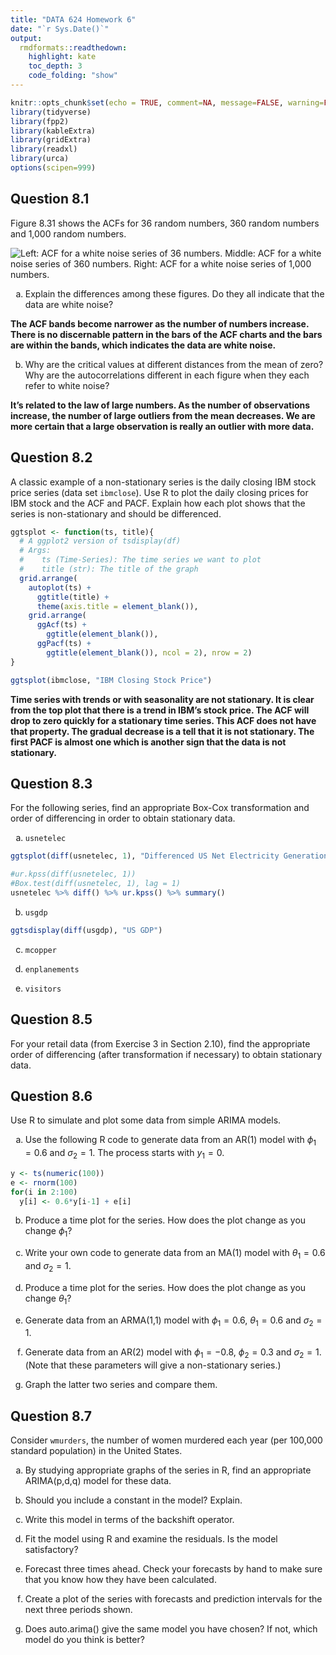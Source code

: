 ```yaml
---
title: "DATA 624 Homework 6"
date: "`r Sys.Date()`"
output:
  rmdformats::readthedown:
    highlight: kate
    toc_depth: 3
    code_folding: "show"
---
```


```r
knitr::opts_chunk$set(echo = TRUE, comment=NA, message=FALSE, warning=FALSE)
library(tidyverse)
library(fpp2)
library(kableExtra)
library(gridExtra)
library(readxl)
library(urca)
options(scipen=999)
```

## Question 8.1

Figure 8.31 shows the ACFs for 36 random numbers, 360 random numbers and 1,000 random numbers.

<img src ="https://otexts.com/fpp2/fpp_files/figure-html/wnacfplus-1.png" alt="Left: ACF for a white noise series of 36 numbers. Middle: ACF for a white noise series of 360 numbers. Right: ACF for a white noise series of 1,000 numbers.">

a. Explain the differences among these figures. Do they all indicate that the data are white noise?

**The ACF bands become narrower as the number of numbers increase.   There is no discernable pattern in the bars of the ACF charts and the bars are within the bands, which indicates the data are white noise.**

b. Why are the critical values at different distances from the mean of zero? Why are the autocorrelations different in each figure when they each refer to white noise?

**It's related to the law of large numbers.  As the number of observations increase, the number of large outliers from the mean decreases.  We are more certain that a large observation is really an outlier with more data.**

## Question 8.2

A classic example of a non-stationary series is the daily closing IBM stock price series (data set `ibmclose`). Use R to plot the daily closing prices for IBM stock and the ACF and PACF. Explain how each plot shows that the series is non-stationary and should be differenced.

```r
ggtsplot <- function(ts, title){
  # A ggplot2 version of tsdisplay(df)
  # Args:
  #    ts (Time-Series): The time series we want to plot
  #    title (str): The title of the graph
  grid.arrange( 
    autoplot(ts) +
      ggtitle(title) +
      theme(axis.title = element_blank()),
    grid.arrange(
      ggAcf(ts) + 
        ggtitle(element_blank()), 
      ggPacf(ts) + 
        ggtitle(element_blank()), ncol = 2), nrow = 2)
}

ggtsplot(ibmclose, "IBM Closing Stock Price")
```

**Time series with trends or with seasonality are not stationary.  It is clear from the top plot that there is a trend in IBM's stock price.  The ACF will drop to zero quickly for a stationary time series.  This ACF does not have that property.  The gradual decrease is a tell that it is not stationary.  The first PACF is almost one which is another sign that the data is not stationary.**

## Question 8.3

For the following series, find an appropriate Box-Cox transformation and order of differencing in order to obtain stationary data.

a. `usnetelec`

```r
ggtsplot(diff(usnetelec, 1), "Differenced US Net Electricity Generation (lag=1)")
```

```r
#ur.kpss(diff(usnetelec, 1)) 
#Box.test(diff(usnetelec, 1), lag = 1)
usnetelec %>% diff() %>% ur.kpss() %>% summary()
```

b. `usgdp`

```r
ggtsdisplay(diff(usgdp), "US GDP")
```

c. `mcopper`

d. `enplanements`

e. `visitors`

## Question 8.5

For your retail data (from Exercise 3 in Section 2.10), find the appropriate order of differencing (after transformation if necessary) to obtain stationary data.

## Question 8.6

Use R to simulate and plot some data from simple ARIMA models.

a. Use the following R code to generate data from an AR(1) model with $ϕ_1 = 0.6$ and $σ_2 = 1$.  The process starts with $y_1=0$.

```r
y <- ts(numeric(100))
e <- rnorm(100)
for(i in 2:100)
  y[i] <- 0.6*y[i-1] + e[i]
```

b. Produce a time plot for the series. How does the plot change as you change $ϕ_1$?

c. Write your own code to generate data from an MA(1) model with $θ_1=0.6$ and $σ_2=1$.

d. Produce a time plot for the series. How does the plot change as you change $θ_1$?  

e. Generate data from an ARMA(1,1) model with $ϕ_1=0.6$, $θ_1=0.6$ and $σ_2=1$.

f. Generate data from an AR(2) model with $ϕ_1=−0.8$, $ϕ_2=0.3$ and $σ_2=1$. (Note that these parameters will give a non-stationary series.)

g. Graph the latter two series and compare them.

## Question 8.7

Consider `wmurders`, the number of women murdered each year (per 100,000 standard population) in the United States.

a. By studying appropriate graphs of the series in R, find an appropriate ARIMA(p,d,q) model for these data.

b. Should you include a constant in the model? Explain.

c. Write this model in terms of the backshift operator.

d. Fit the model using R and examine the residuals. Is the model satisfactory?

e. Forecast three times ahead. Check your forecasts by hand to make sure that you know how they have been calculated.

f. Create a plot of the series with forecasts and prediction intervals for the next three periods shown.

g. Does auto.arima() give the same model you have chosen? If not, which model do you think is better?